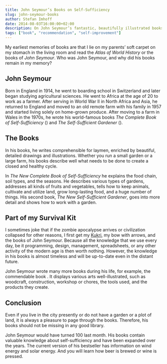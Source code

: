 ```yaml
---
title: John Seymour’s Books on Self-Sufficiency
slug: john-seymour-books
author: Stefan Imhoff
date: 2014-08-03T16:00:00+02:00
description: On John Seymour’s fantastic, beautifully illustrated books on self-sufficiency, agriculture, and crafts. The optimal equipment for an upcoming zombie apocalypse.
tags: ["book", "recommendation", "self-improvement"]
---
```


My earliest memories of books are that I lie on my parents’ soft carpet on my stomach in the living room and read the <cite>Atlas of World History</cite> or the books of _John Seymour_. Who was John Seymour, and why did his books remain in my memory?

## John Seymour

Born in England in 1914, he went to boarding school in Switzerland and later began studying agricultural sciences. He went to Africa at the age of 20 to work as a farmer. After serving in World War II in North Africa and Asia, he returned to England and moved to an old remote farm with his family in 1957 and started living solely on home-grown produce. After moving to a farm in Wales in the 1970s, he wrote his world-famous books <cite>The Complete Book of Self-Sufficiency</cite> (<cite lang="de"><AffiliateLink asin="3831015775" text="Das große Buch vom Leben auf dem Lande" /></cite>) and <cite>The Self-Sufficient Gardener</cite> (<cite lang="de"><AffiliateLink asin="3783161452" text="Selbstversorgung aus dem Garten" /></cite>).

<Bookshelf>
  <AmazonBook asin="3831015775" />
  <AmazonBook asin="3783161452" />
</Bookshelf>

## The Books

In his books, he writes comprehensible for laymen, enriched by beautiful, detailed drawings and illustrations. Whether you run a small garden or a large farm, his books describe well what needs to be done to create a closed and healthy cycle.

In _The New Complete Book of Self-Sufficiency_ he explains the food chain, soil types, and the seasons. He describes various types of gardens, addresses all kinds of fruits and vegetables, tells how to keep animals, cultivate and utilize land, grow long-lasting food, and a huge number of things. His second book, _The New Self-Sufficient Gardener_, goes into more detail and shows how to work with a garden.

## Part of my Survival Kit

I sometimes joke that if the zombie apocalypse arrives or civilization collapsed for other reasons, I first get my [Kukri](https://en.wikipedia.org/wiki/Khukuri), my bow with arrows, and the books of John Seymour. Because all the knowledge that we use every day, be it programming, design, management, spreadsheets, or any other activity of the modern age is then worth nothing. However, the knowledge in his books is almost timeless and will be up-to-date even in the distant future.

John Seymour wrote many more books during his life, for example, the commendable book <cite><AffiliateLink asin="0863181740" text="The National Trust Book of Forgotten Household Crafts" /></cite>. It displays various arts well-illustrated, such as woodcraft, construction, workshop or chores, the tools used, and the products they create.

## Conclusion

Even if you live in the city presently or do not have a garden or a plot of land, it is always a pleasure to page through the books. Therefore, his books should not be missing in any good library.

John Seymour would have turned 100 last month. His books contain valuable knowledge about self-sufficiency and have been expanded over the years. The current version of his bestseller <cite><AffiliateLink asin="1405345101" text="The New Complete Book of Self-Sufficiency" /></cite> has information on wind energy and solar energy. And you will learn how beer is brewed or wine is pressed.
